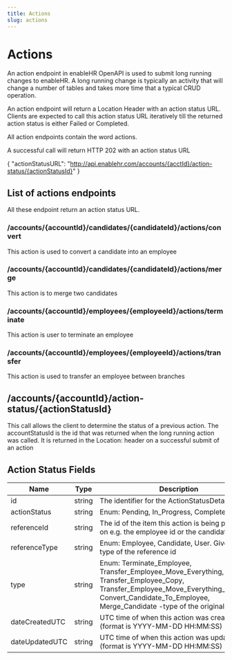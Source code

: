 ```yaml
---
title: Actions
slug: actions
---
```


# Actions

An action endpoint in enableHR OpenAPI is used to submit long running changes to enableHR. A long running change is typically an activity that will change a number of tables and takes more time that a typical CRUD operation.

An action endpoint will return a Location Header with an action status URL. Clients are expected to call this action status URL iteratively till the returned action status is either Failed or Completed.

All action endpoints contain the word actions.

A successful call will return HTTP 202 with an action status URL

{
"actionStatusURL": "http://api.enablehr.com/accounts/{acctId}/action-status/{actionStatusId}"
}

## List of actions endpoints

All these endpoint return an action status URL.

### /accounts/{accountId}/candidates/{candidateId}/actions/convert

This action is used to convert a candidate into an employee

### /accounts/{accountId}/candidates/{candidateId}/actions/merge

This action is to merge two candidates

### /accounts/{accountId}/employees/{employeeId}/actions/terminate

This action is user to terminate an employee

### /accounts/{accountId}/employees/{employeeId}/actions/transfer

This action is used to transfer an employee between branches

## /accounts/{accountId}/action-status/{actionStatusId}

This call allows the client to determine the status of a previous action. The accountStatusId is the id that was returned when the long running action was called. It is returned in the Location: header on a successful submit of an action

## Action Status Fields

| Name           | Type   | Description                                                                                                                                                                                                  |
| -------------- | ------ | ------------------------------------------------------------------------------------------------------------------------------------------------------------------------------------------------------------ |
| id             | string | The identifier for the ActionStatusDetail                                                                                                                                                                    |
| actionStatus   | string | Enum: Pending, In_Progress, Completed, Failed                                                                                                                                                                |
| referenceId    | string | The id of the item this action is being performed on e.g. the employee id or the candidate id                                                                                                                |
| referenceType  | string | Enum: Employee, Candidate, User. Given the type of the reference id                                                                                                                                          |
| type           | string | Enum: Terminate_Employee, Transfer_Employee_Move_Everything, Transfer_Employee_Copy, Transfer_Employee_Move_Everything_No_Trace, Convert_Candidate_To_Employee, Merge_Candidate -type of the original action |
| dateCreatedUTC | string | UTC time of when this action was created (format is YYYY-MM-DD HH:MM:SS)                                                                                                                                     |
| dateUpdatedUTC | string | UTC time of when this action was updated. (format is YYYY-MM-DD HH:MM:SS)                                                                                                                                    |

